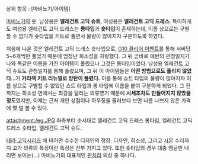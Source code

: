 상위 항목 : [마비노기/아이템]

[[마비노기]]의 옷. 남성용은 '''엘레건트 고딕 슈트''', 여성용은 '''엘레건트 고딕 드레스'''. 특이하게도 여성용 엘레건트 고딕 드레스는 '''롱타입'''과 '''숏타입'''이 존재하는데, 이름 상으로는 구별할 수 없다가 숏타입을 키트로 풀면서 물량이 많아지자 구분하도록 하였다.

처음에 나온 것은 엘레건트 고딕 드레스 숏타입으로, [http://www.mabinogi.com/event/2008g10s1/ G10 클리어 이벤트]를 통해 서버당 5~6개씩만 풀었기 때문에 엄청난 희소성을 자랑했다. 그 뒤 곧바로 에반의 관청일지가 나와 똑같은 이름을 가진 아이템이 풀렸으나 그것은 롱타입이었다. 남성용 엘레건트 고딕 슈트도 관청일지를 통해 풀렸으며, 그 뒤 이 아이템들은 '''어떤 방법으로도 풀리지 않았다'''...가 '''카라젝 키트 리뉴얼로 방탄이 풀렸다.''' 이를 통해 쇼트 타입의 물량이 많아지자 이름 상으로 구별할 수 없었던 쇼트 타입과 롱 타입에 이름을 붙여 구분하게 되었다. 그 전까지는 희소성 면에서는 최강을 달리는 의류였기 때문에 '''시세조차도 만들어지지 않았을 정도'''였지만, 이제는 근처 개인 상점이나 하우징을 둘러보다 보면 나름 나쁘지 않은 가격에 몇 벌 볼 수 있다.

attachment:/eg.JPG
좌측부터 순서대로 엘레건트 고딕 드레스 롱타입, 엘레건트 고딕 드레스 숏타입, 엘레건트 고딕 슈트.

[[테라 고딕]]시리즈 에 비하면 수수한 디자인의 정장. 디자인, 희소성, 그리고 [[시몬]] 수리까지 고가 의류의 특징이란 특징은 전부 가지고 있다. 또한 숏타입의 경우 대충 앵글만 내리면 보이는(...) 마비노기의 대표적인 [[판치라]] 의상 중 하나다.
